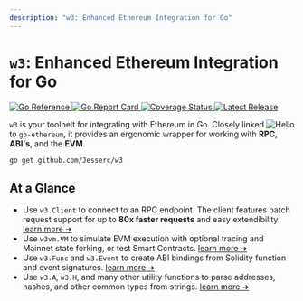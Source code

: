 ```yaml
---
description: "w3: Enhanced Ethereum Integration for Go"
---
```


# `w3`: Enhanced Ethereum Integration for Go

<div className="flex flex-wrap gap-2 my-2">
  <a href="https://pkg.go.dev/github.com/Jesserc/w3">
    <img
      src="https://pkg.go.dev/badge/github.com/Jesserc/w3.svg"
      alt="Go Reference"
    />
  </a>
  <a href="https://goreportcard.com/report/github.com/Jesserc/w3">
    <img
      src="https://goreportcard.com/badge/github.com/Jesserc/w3"
      alt="Go Report Card"
    />
  </a>
  <a href="https://coveralls.io/github/lmittmann/w3?branch=main">
    <img
      src="https://coveralls.io/repos/github/lmittmann/w3/badge.svg?branch=main"
      alt="Coverage Status"
    />
  </a>
  <a href="https://github.com/Jesserc/w3/releases">
    <img
      src="https://img.shields.io/github/v/release/lmittmann/w3"
      alt="Latest Release"
    />
  </a>
</div>

<Image
  src="/gopher.png"
  alt="Hello"
  width={158}
  height={224}
  alt="W3 Gopher"
  align="right"
  className="ml-2 md:ml-6 mb-2"
/>

`w3` is your toolbelt for integrating with Ethereum in Go. Closely linked to `go‑ethereum`, it provides an ergonomic wrapper for working with **RPC**, **ABI's**, and the **EVM**.

```txt
go get github.com/Jesserc/w3
```

## At a Glance

- Use `w3.Client` to connect to an RPC endpoint. The client features batch request support for up to **80x faster requests** and easy extendibility. [learn&nbsp;more&nbsp;➔](/rpc-overview)
- Use `w3vm.VM` to simulate EVM execution with optional tracing and Mainnet state forking, or test Smart Contracts. [learn&nbsp;more&nbsp;➔](/vm-overview)
- Use `w3.Func` and `w3.Event` to create ABI bindings from Solidity function and event signatures. [learn&nbsp;more&nbsp;➔](/helper-abi)
- Use `w3.A`, `w3.H`, and many other utility functions to parse addresses, hashes, and other common types from strings. [learn&nbsp;more&nbsp;➔](/helper-utils)
